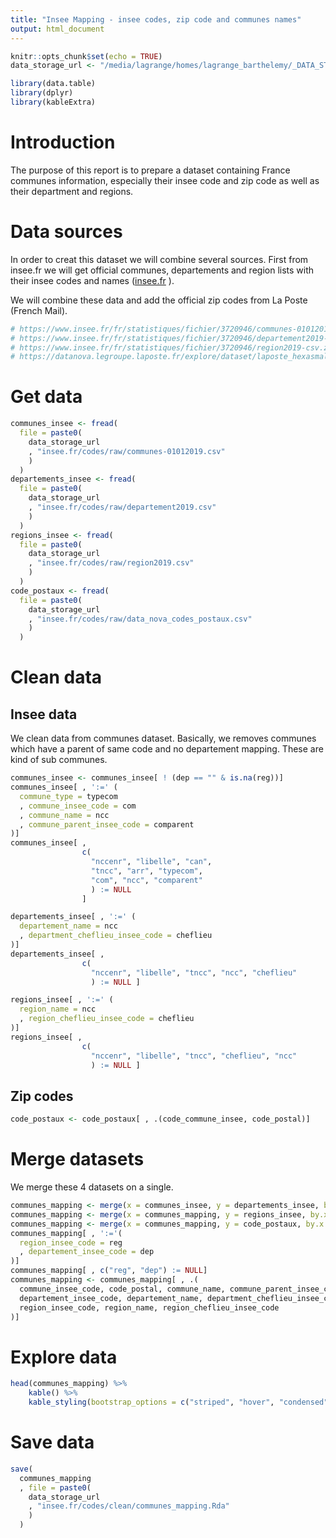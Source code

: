 ```yaml
---
title: "Insee Mapping - insee codes, zip code and communes names"
output: html_document
---
```


```r
knitr::opts_chunk$set(echo = TRUE)
data_storage_url <- "/media/lagrange/homes/lagrange_barthelemy/_DATA_STORE/"
```

```r
library(data.table)
library(dplyr)
library(kableExtra)
```



# Introduction

The purpose of this report is to prepare a dataset containing France 
communes information, especially their insee code and zip code as well as
their department and regions.


# Data sources

In order to creat this dataset we will combine several sources. First from
insee.fr we will get official communes, departements and region lists with 
their insee codes and names ([insee.fr](https://www.insee.fr/fr/information/3720946) ).

We will combine these data and add the official zip codes from La Poste (French
Mail).

```r
# https://www.insee.fr/fr/statistiques/fichier/3720946/communes-01012019-csv.zip
# https://www.insee.fr/fr/statistiques/fichier/3720946/departement2019-csv.zip
# https://www.insee.fr/fr/statistiques/fichier/3720946/region2019-csv.zip
# https://datanova.legroupe.laposte.fr/explore/dataset/laposte_hexasmal/download/?format=csv&timezone=Europe/Berlin&lang=fr&use_labels_for_header=true&csv_separator=%3B
```


# Get data

```r
communes_insee <- fread(
  file = paste0(
    data_storage_url 
    , "insee.fr/codes/raw/communes-01012019.csv"
    )
  )
departements_insee <- fread(
  file = paste0(
    data_storage_url 
    , "insee.fr/codes/raw/departement2019.csv"
    )
  )
regions_insee <- fread(
  file = paste0(
    data_storage_url
    , "insee.fr/codes/raw/region2019.csv"
    )
  )
code_postaux <- fread(
  file = paste0(
    data_storage_url
    , "insee.fr/codes/raw/data_nova_codes_postaux.csv"
    )
  )
```

# Clean data 

## Insee data

We clean data from communes dataset. Basically, we removes communes which have
a parent of same code and no departement mapping. These are kind of sub communes.

```r
communes_insee <- communes_insee[ ! (dep == "" & is.na(reg))]
communes_insee[ , ':=' (
  commune_type = typecom
  , commune_insee_code = com
  , commune_name = ncc
  , commune_parent_insee_code = comparent
)]
communes_insee[ , 
                c(
                  "nccenr", "libelle", "can", 
                  "tncc", "arr", "typecom", 
                  "com", "ncc", "comparent"
                  ) := NULL 
                ]
```


```r
departements_insee[ , ':=' (
  departement_name = ncc
  , department_cheflieu_insee_code = cheflieu
)]
departements_insee[ , 
                c(
                  "nccenr", "libelle", "tncc", "ncc", "cheflieu"
                  ) := NULL ]

```

```r
regions_insee[ , ':=' (
  region_name = ncc
  , region_cheflieu_insee_code = cheflieu
)]
regions_insee[ , 
                c(
                  "nccenr", "libelle", "tncc", "cheflieu", "ncc"
                  ) := NULL ]

```

## Zip codes

```r
code_postaux <- code_postaux[ , .(code_commune_insee, code_postal)]
```

# Merge datasets

We merge these 4 datasets on a single. 

```r
communes_mapping <- merge(x = communes_insee, y = departements_insee, by.x = c("dep","reg"), by.y = c("dep","reg"))
communes_mapping <- merge(x = communes_mapping, y = regions_insee, by.x = "reg", by.y = "reg")
communes_mapping <- merge(x = communes_mapping, y = code_postaux, by.x = "commune_insee_code", by.y = "code_commune_insee")
communes_mapping[ , ':='(
  region_insee_code = reg 
  , departement_insee_code = dep
)]
communes_mapping[ , c("reg", "dep") := NULL]
communes_mapping <- communes_mapping[ , .(
  commune_insee_code, code_postal, commune_name, commune_parent_insee_code, commune_type,
  departement_insee_code, departement_name, department_cheflieu_insee_code,
  region_insee_code, region_name, region_cheflieu_insee_code
)]
```




# Explore data

```r
head(communes_mapping) %>%
    kable() %>%
    kable_styling(bootstrap_options = c("striped", "hover", "condensed"))
```

# Save data

```r
save(
  communes_mapping
  , file = paste0(
    data_storage_url
    , "insee.fr/codes/clean/communes_mapping.Rda"
    )
  )
```

